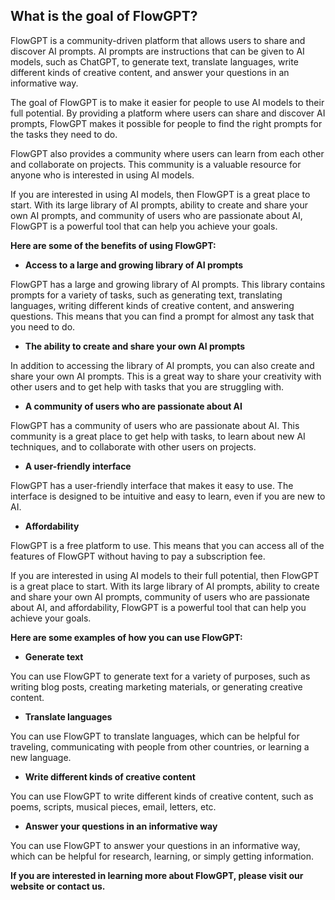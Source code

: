 ## What is the goal of FlowGPT?

FlowGPT is a community-driven platform that allows users to share and discover AI prompts. AI prompts are instructions that can be given to AI models, such as ChatGPT, to generate text, translate languages, write different kinds of creative content, and answer your questions in an informative way.

The goal of FlowGPT is to make it easier for people to use AI models to their full potential. By providing a platform where users can share and discover AI prompts, FlowGPT makes it possible for people to find the right prompts for the tasks they need to do.

FlowGPT also provides a community where users can learn from each other and collaborate on projects. This community is a valuable resource for anyone who is interested in using AI models.

If you are interested in using AI models, then FlowGPT is a great place to start. With its large library of AI prompts, ability to create and share your own AI prompts, and community of users who are passionate about AI, FlowGPT is a powerful tool that can help you achieve your goals.

**Here are some of the benefits of using FlowGPT:**

- **Access to a large and growing library of AI prompts**

FlowGPT has a large and growing library of AI prompts. This library contains prompts for a variety of tasks, such as generating text, translating languages, writing different kinds of creative content, and answering questions. This means that you can find a prompt for almost any task that you need to do.

- **The ability to create and share your own AI prompts**

In addition to accessing the library of AI prompts, you can also create and share your own AI prompts. This is a great way to share your creativity with other users and to get help with tasks that you are struggling with.

- **A community of users who are passionate about AI**

FlowGPT has a community of users who are passionate about AI. This community is a great place to get help with tasks, to learn about new AI techniques, and to collaborate with other users on projects.

- **A user-friendly interface**

FlowGPT has a user-friendly interface that makes it easy to use. The interface is designed to be intuitive and easy to learn, even if you are new to AI.

- **Affordability**

FlowGPT is a free platform to use. This means that you can access all of the features of FlowGPT without having to pay a subscription fee.

If you are interested in using AI models to their full potential, then FlowGPT is a great place to start. With its large library of AI prompts, ability to create and share your own AI prompts, community of users who are passionate about AI, and affordability, FlowGPT is a powerful tool that can help you achieve your goals.

**Here are some examples of how you can use FlowGPT:**

- **Generate text**

You can use FlowGPT to generate text for a variety of purposes, such as writing blog posts, creating marketing materials, or generating creative content.

- **Translate languages**

You can use FlowGPT to translate languages, which can be helpful for traveling, communicating with people from other countries, or learning a new language.

- **Write different kinds of creative content**

You can use FlowGPT to write different kinds of creative content, such as poems, scripts, musical pieces, email, letters, etc.

- **Answer your questions in an informative way**

You can use FlowGPT to answer your questions in an informative way, which can be helpful for research, learning, or simply getting information.

**If you are interested in learning more about FlowGPT, please visit our website or contact us.**
